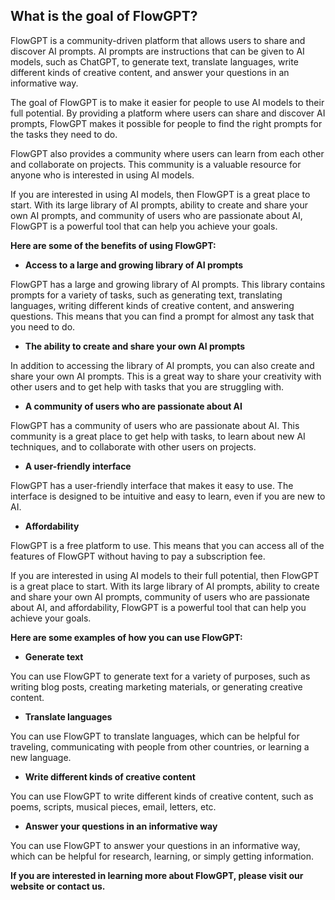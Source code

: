 ## What is the goal of FlowGPT?

FlowGPT is a community-driven platform that allows users to share and discover AI prompts. AI prompts are instructions that can be given to AI models, such as ChatGPT, to generate text, translate languages, write different kinds of creative content, and answer your questions in an informative way.

The goal of FlowGPT is to make it easier for people to use AI models to their full potential. By providing a platform where users can share and discover AI prompts, FlowGPT makes it possible for people to find the right prompts for the tasks they need to do.

FlowGPT also provides a community where users can learn from each other and collaborate on projects. This community is a valuable resource for anyone who is interested in using AI models.

If you are interested in using AI models, then FlowGPT is a great place to start. With its large library of AI prompts, ability to create and share your own AI prompts, and community of users who are passionate about AI, FlowGPT is a powerful tool that can help you achieve your goals.

**Here are some of the benefits of using FlowGPT:**

- **Access to a large and growing library of AI prompts**

FlowGPT has a large and growing library of AI prompts. This library contains prompts for a variety of tasks, such as generating text, translating languages, writing different kinds of creative content, and answering questions. This means that you can find a prompt for almost any task that you need to do.

- **The ability to create and share your own AI prompts**

In addition to accessing the library of AI prompts, you can also create and share your own AI prompts. This is a great way to share your creativity with other users and to get help with tasks that you are struggling with.

- **A community of users who are passionate about AI**

FlowGPT has a community of users who are passionate about AI. This community is a great place to get help with tasks, to learn about new AI techniques, and to collaborate with other users on projects.

- **A user-friendly interface**

FlowGPT has a user-friendly interface that makes it easy to use. The interface is designed to be intuitive and easy to learn, even if you are new to AI.

- **Affordability**

FlowGPT is a free platform to use. This means that you can access all of the features of FlowGPT without having to pay a subscription fee.

If you are interested in using AI models to their full potential, then FlowGPT is a great place to start. With its large library of AI prompts, ability to create and share your own AI prompts, community of users who are passionate about AI, and affordability, FlowGPT is a powerful tool that can help you achieve your goals.

**Here are some examples of how you can use FlowGPT:**

- **Generate text**

You can use FlowGPT to generate text for a variety of purposes, such as writing blog posts, creating marketing materials, or generating creative content.

- **Translate languages**

You can use FlowGPT to translate languages, which can be helpful for traveling, communicating with people from other countries, or learning a new language.

- **Write different kinds of creative content**

You can use FlowGPT to write different kinds of creative content, such as poems, scripts, musical pieces, email, letters, etc.

- **Answer your questions in an informative way**

You can use FlowGPT to answer your questions in an informative way, which can be helpful for research, learning, or simply getting information.

**If you are interested in learning more about FlowGPT, please visit our website or contact us.**
